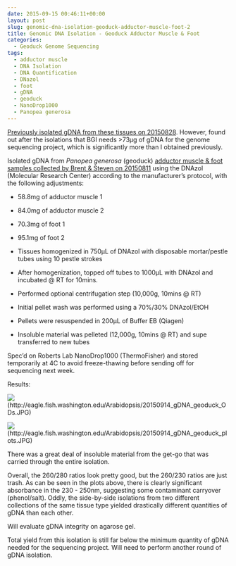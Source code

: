 ```yaml
---
date: 2015-09-15 00:46:11+00:00
layout: post
slug: genomic-dna-isolation-geoduck-adductor-muscle-foot-2
title: Genomic DNA Isolation - Geoduck Adductor Muscle & Foot
categories:
  - Geoduck Genome Sequencing
tags:
  - adductor muscle
  - DNA Isolation
  - DNA Quantification
  - DNazol
  - foot
  - gDNA
  - geoduck
  - NanoDrop1000
  - Panopea generosa
---
```


[Previously isolated gDNA from these tissues on 20150828](https://robertslab.github.io/sams-notebook/2015/08/28/genomic-dna-isolation-geoduck-adductor-muscle-foot.html). However, found out after the isolations that BGI needs >73μg of gDNA for the genome sequencing project, which is significantly more than I obtained previously.

Isolated gDNA from _Panopea generosa_ (geoduck) [adductor muscle & foot samples collected by Brent & Steven on 20150811](https://onsnetwork.org/halfshell/2015/08/11/big-day-big-clam/) using the DNAzol (Molecular Research Center) according to the manufacturer's protocol, with the following adjustments:




    
  * 58.8mg of adductor muscle 1

    
  * 84.0mg of adductor muscle 2

    
  * 70.3mg of foot 1

    
  * 95.1mg of foot 2

    
  * Tissues homogenized in 750μL of DNAzol with disposable mortar/pestle tubes using 10 pestle strokes

    
  * After homogenization, topped off tubes to 1000μL with DNAzol and incubated @ RT for 10mins.

    
  * Performed optional centrifugation step (10,000g, 10mins @ RT)

    
  * Initial pellet wash was performed using a 70%/30% DNAzol/EtOH

    
  * Pellets were resuspended in 200μL of Buffer EB (Qiagen)

    
  * Insoluble material was pelleted (12,000g, 10mins @ RT) and supe transferred to new tubes



Spec'd on Roberts Lab NanoDrop1000 (ThermoFisher) and stored temporarily at 4C to avoid freeze-thawing before sending off for sequencing next week.



Results:

![](https://eagle.fish.washington.edu/Arabidopsis/20150914_gDNA_geoduck_ODs.JPG)(http://eagle.fish.washington.edu/Arabidopsis/20150914_gDNA_geoduck_ODs.JPG)

![](https://eagle.fish.washington.edu/Arabidopsis/20150914_gDNA_geoduck_plots.JPG)(http://eagle.fish.washington.edu/Arabidopsis/20150914_gDNA_geoduck_plots.JPG)



There was a great deal of insoluble material from the get-go that was carried through the entire isolation.

Overall, the 260/280 ratios look pretty good, but the 260/230 ratios are just trash. As can be seen in the plots above, there is clearly significant absorbance in the 230 - 250nm, suggesting some contaminant carryover (phenol/salt). Oddly, the side-by-side isolations from two different collections of the same tissue type yielded drastically different quantities of gDNA than each other.

Will evaluate gDNA integrity on agarose gel.

Total yield from this isolation is still far below the minimum quantity of gDNA needed for the sequencing project. Will need to perform another round of gDNA isolation.
